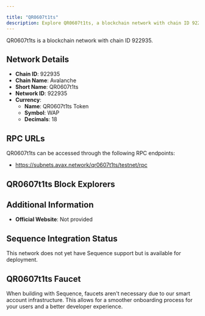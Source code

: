 ```yaml
---

title: "QR0607t1ts"
description: Explore QR0607t1ts, a blockchain network with chain ID 922935. Learn about its native currency, QR0607t1ts Token, and how to interact with the network.
---
```




QR0607t1ts is a blockchain network with chain ID 922935.

## Network Details

- **Chain ID**: 922935
- **Chain Name**: Avalanche
- **Short Name**: QR0607t1ts
- **Network ID**: 922935
- **Currency**: 
  - **Name**: QR0607t1ts Token
  - **Symbol**: WAP
  - **Decimals**: 18

## RPC URLs

QR0607t1ts can be accessed through the following RPC endpoints:

- https://subnets.avax.network/qr0607t1ts/testnet/rpc

## QR0607t1ts Block Explorers



## Additional Information

- **Official Website**: Not provided

## Sequence Integration Status

This network does not yet have Sequence support but is available for deployment.

## QR0607t1ts Faucet

When building with Sequence, faucets aren't necessary due to our smart account infrastructure. This allows for a smoother onboarding process for your users and a better developer experience.
